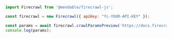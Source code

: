 ```js Node.js
import Firecrawl from '@mendable/firecrawl-js';

const firecrawl = new Firecrawl({ apiKey: "fc-YOUR-API-KEY" });

const params = await firecrawl.crawlParamsPreview('https://docs.firecrawl.dev', 'Extraire la doc et le blog');
console.log(params);
```
